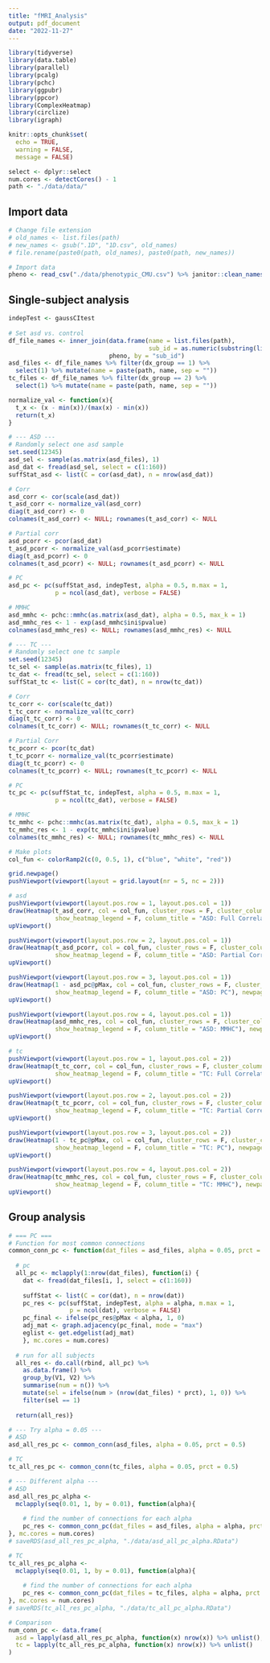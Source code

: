 ```yaml
---
title: "fMRI_Analysis"
output: pdf_document
date: "2022-11-27"
---
```


```r
library(tidyverse)
library(data.table)
library(parallel)
library(pcalg)
library(pchc)
library(ggpubr)
library(ppcor)
library(ComplexHeatmap)
library(circlize)
library(igraph)

knitr::opts_chunk$set(
  echo = TRUE,
  warning = FALSE,
  message = FALSE)

select <- dplyr::select
num.cores <- detectCores() - 1
path <- "./data/data/"
```


## Import data
```r
# Change file extension
# old_names <- list.files(path)
# new_names <- gsub(".1D", "1D.csv", old_names)
# file.rename(paste0(path, old_names), paste0(path, new_names))

# Import data
pheno <- read_csv("./data/phenotypic_CMU.csv") %>% janitor::clean_names()
```


## Single-subject analysis
```r
indepTest <- gaussCItest
  
# Set asd vs. control
df_file_names <- inner_join(data.frame(name = list.files(path),
                                       sub_id = as.numeric(substring(list.files("./data/data/"), 7, 13))),
                            pheno, by = "sub_id")
asd_files <- df_file_names %>% filter(dx_group == 1) %>% 
  select(1) %>% mutate(name = paste(path, name, sep = ""))
tc_files <- df_file_names %>% filter(dx_group == 2) %>% 
  select(1) %>% mutate(name = paste(path, name, sep = ""))

normalize_val <- function(x){
  t_x <- (x - min(x))/(max(x) - min(x))
  return(t_x)
}

# --- ASD ---
# Randomly select one asd sample
set.seed(12345)
asd_sel <- sample(as.matrix(asd_files), 1)
asd_dat <- fread(asd_sel, select = c(1:160))
suffStat_asd <- list(C = cor(asd_dat), n = nrow(asd_dat))

# Corr
asd_corr <- cor(scale(asd_dat))
t_asd_corr <- normalize_val(asd_corr)
diag(t_asd_corr) <- 0
colnames(t_asd_corr) <- NULL; rownames(t_asd_corr) <- NULL

# Partial corr
asd_pcorr <- pcor(asd_dat)
t_asd_pcorr <- normalize_val(asd_pcorr$estimate)
diag(t_asd_pcorr) <- 0
colnames(t_asd_pcorr) <- NULL; rownames(t_asd_pcorr) <- NULL

# PC
asd_pc <- pc(suffStat_asd, indepTest, alpha = 0.5, m.max = 1,
             p = ncol(asd_dat), verbose = FALSE)

# MMHC
asd_mmhc <- pchc::mmhc(as.matrix(asd_dat), alpha = 0.5, max_k = 1)
asd_mmhc_res <- 1 - exp(asd_mmhc$ini$pvalue)
colnames(asd_mmhc_res) <- NULL; rownames(asd_mmhc_res) <- NULL

# --- TC ---
# Randomly select one tc sample
set.seed(12345)
tc_sel <- sample(as.matrix(tc_files), 1)
tc_dat <- fread(tc_sel, select = c(1:160))
suffStat_tc <- list(C = cor(tc_dat), n = nrow(tc_dat))

# Corr
tc_corr <- cor(scale(tc_dat))
t_tc_corr <- normalize_val(tc_corr)
diag(t_tc_corr) <- 0
colnames(t_tc_corr) <- NULL; rownames(t_tc_corr) <- NULL

# Partial Corr
tc_pcorr <- pcor(tc_dat)
t_tc_pcorr <- normalize_val(tc_pcorr$estimate)
diag(t_tc_pcorr) <- 0
colnames(t_tc_pcorr) <- NULL; rownames(t_tc_pcorr) <- NULL

# PC
tc_pc <- pc(suffStat_tc, indepTest, alpha = 0.5, m.max = 1,
             p = ncol(tc_dat), verbose = FALSE)

# MMHC
tc_mmhc <- pchc::mmhc(as.matrix(tc_dat), alpha = 0.5, max_k = 1)
tc_mmhc_res <- 1 - exp(tc_mmhc$ini$pvalue)
colnames(tc_mmhc_res) <- NULL; rownames(tc_mmhc_res) <- NULL

# Make plots
col_fun <- colorRamp2(c(0, 0.5, 1), c("blue", "white", "red"))

grid.newpage()
pushViewport(viewport(layout = grid.layout(nr = 5, nc = 2)))

# asd
pushViewport(viewport(layout.pos.row = 1, layout.pos.col = 1))
draw(Heatmap(t_asd_corr, col = col_fun, cluster_rows = F, cluster_columns = F,
             show_heatmap_legend = F, column_title = "ASD: Full Correlation"), newpage = F)
upViewport()

pushViewport(viewport(layout.pos.row = 2, layout.pos.col = 1))
draw(Heatmap(t_asd_pcorr, col = col_fun, cluster_rows = F, cluster_columns = F,
             show_heatmap_legend = F, column_title = "ASD: Partial Correlation"), newpage = F)
upViewport()

pushViewport(viewport(layout.pos.row = 3, layout.pos.col = 1))
draw(Heatmap(1 - asd_pc@pMax, col = col_fun, cluster_rows = F, cluster_columns = F,
             show_heatmap_legend = F, column_title = "ASD: PC"), newpage = F)
upViewport()

pushViewport(viewport(layout.pos.row = 4, layout.pos.col = 1))
draw(Heatmap(asd_mmhc_res, col = col_fun, cluster_rows = F, cluster_columns = F,
             show_heatmap_legend = F, column_title = "ASD: MMHC"), newpage = F)
upViewport()

# tc
pushViewport(viewport(layout.pos.row = 1, layout.pos.col = 2))
draw(Heatmap(t_tc_corr, col = col_fun, cluster_rows = F, cluster_columns = F,
             show_heatmap_legend = F, column_title = "TC: Full Correlation"), newpage = F)
upViewport()

pushViewport(viewport(layout.pos.row = 2, layout.pos.col = 2))
draw(Heatmap(t_tc_pcorr, col = col_fun, cluster_rows = F, cluster_columns = F,
             show_heatmap_legend = F, column_title = "TC: Partial Correlation"), newpage = F)
upViewport()

pushViewport(viewport(layout.pos.row = 3, layout.pos.col = 2))
draw(Heatmap(1 - tc_pc@pMax, col = col_fun, cluster_rows = F, cluster_columns = F,
             show_heatmap_legend = F, column_title = "TC: PC"), newpage = F)
upViewport()

pushViewport(viewport(layout.pos.row = 4, layout.pos.col = 2))
draw(Heatmap(tc_mmhc_res, col = col_fun, cluster_rows = F, cluster_columns = F,
             show_heatmap_legend = F, column_title = "TC: MMHC"), newpage = F)
upViewport()
```


## Group analysis
```r
# === PC ===
# Function for most common connections
common_conn_pc <- function(dat_files = asd_files, alpha = 0.05, prct = 0.5){
  
  # pc
  all_pc <- mclapply(1:nrow(dat_files), function(i) {
    dat <- fread(dat_files[i, ], select = c(1:160))
    
    suffStat <- list(C = cor(dat), n = nrow(dat))
    pc_res <- pc(suffStat, indepTest, alpha = alpha, m.max = 1,
                 p = ncol(dat), verbose = FALSE)
    pc_final <- ifelse(pc_res@pMax < alpha, 1, 0)
    adj_mat <- graph.adjacency(pc_final, mode = "max")
    eglist <- get.edgelist(adj_mat)
    }, mc.cores = num.cores)
  
  # run for all subjects
  all_res <- do.call(rbind, all_pc) %>% 
    as.data.frame() %>% 
    group_by(V1, V2) %>% 
    summarise(num = n()) %>% 
    mutate(sel = ifelse(num > (nrow(dat_files) * prct), 1, 0)) %>% 
    filter(sel == 1)
  
  return(all_res)}

# --- Try alpha = 0.05 ---
# ASD
asd_all_res_pc <- common_conn(asd_files, alpha = 0.05, prct = 0.5)

# TC
tc_all_res_pc <- common_conn(tc_files, alpha = 0.05, prct = 0.5)

# --- Different alpha ---
# ASD
asd_all_res_pc_alpha <- 
  mclapply(seq(0.01, 1, by = 0.01), function(alpha){
    
    # find the number of connections for each alpha
    pc_res <- common_conn_pc(dat_files = asd_files, alpha = alpha, prct = 0.5)
}, mc.cores = num.cores)
# saveRDS(asd_all_res_pc_alpha, "./data/asd_all_pc_alpha.RData")

# TC
tc_all_res_pc_alpha <- 
  mclapply(seq(0.01, 1, by = 0.01), function(alpha){
    
    # find the number of connections for each alpha
    pc_res <- common_conn_pc(dat_files = tc_files, alpha = alpha, prct = 0.5)
}, mc.cores = num.cores)
# saveRDS(tc_all_res_pc_alpha, "./data/tc_all_pc_alpha.RData")

# Comparison
num_conn_pc <- data.frame(
  asd = lapply(asd_all_res_pc_alpha, function(x) nrow(x)) %>% unlist(),
  tc = lapply(tc_all_res_pc_alpha, function(x) nrow(x)) %>% unlist()
)

```




